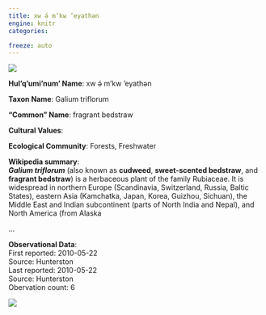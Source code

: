 ```yaml
---
title: xw ə́ m’kw ’eyathən
engine: knitr
categories:

freeze: auto
---
```

![](https://inaturalist-open-data.s3.amazonaws.com/photos/50976242/medium.jpg){fig-alt="xw ə́ m’kw ’eyathən - fragrant bedstraw"}

**Hul'q'umi'num' Name**: xw ə́ m’kw ’eyathən

**Taxon Name**: Galium triflorum

**"Common" Name**: fragrant bedstraw

**Cultural Values**:  

::: {layout-nrow=1 style="width:60%"}

:::

**Ecological Community**: Forests, Freshwater

**Wikipedia summary**:  
<i><b>Galium triflorum</b></i> (also known as <b>cudweed</b>, <b>sweet-scented bedstraw</b>, and <b>fragrant bedstraw</b>) is a herbaceous plant of the family Rubiaceae. It is widespread in northern Europe (Scandinavia, Switzerland, Russia, Baltic States), eastern Asia (Kamchatka, Japan, Korea, Guizhou, Sichuan), the Middle East and Indian subcontinent (parts of North India and Nepal), and North America (from Alaska</p>...

**Observational Data**:   
First reported: 2010-05-22  
Source: Hunterston  
Last reported: 2010-05-22  
Source: Hunterston  
Obervation count: 6

![](community_dist.png)
